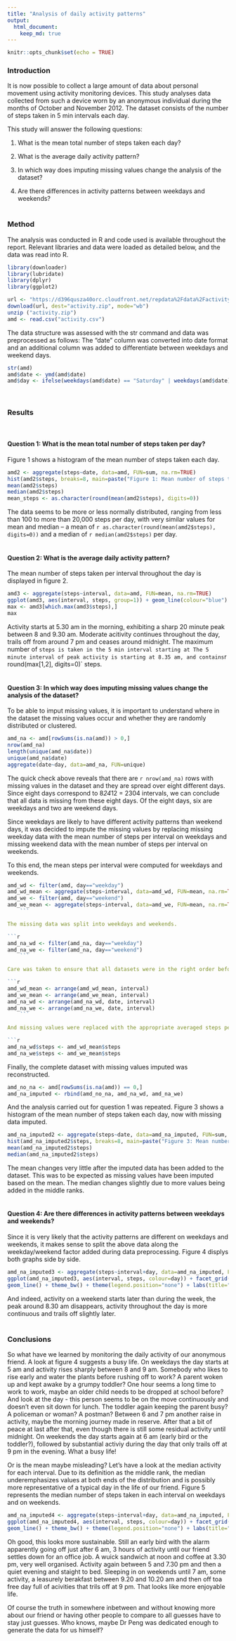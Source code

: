 ```yaml
---
title: "Analysis of daily activity patterns"
output: 
  html_document:
    keep_md: true
---
```


```r
knitr::opts_chunk$set(echo = TRUE)
```
### Introduction

It is now possible to collect a large amount of data about personal movement using activity monitoring devices. This study analyses data collected from such a device worn by an anonymous individual during the months of October and November 2012. The dataset consists of the number of steps taken in 5 min intervals each day.

This study will answer the following questions:

1. What is the mean total number of steps taken each day?

2. What is the average daily activity pattern?

3. In which way does imputing missing values change the analysis of the dataset?

4. Are there differences in activity patterns between weekdays and weekends?
<br><br>

### Method

The analysis was conducted in R and code used is available throughout the report. Relevant libraries and data were loaded as detailed below, and the data was read into R.

```r
library(downloader)
library(lubridate)
library(dplyr)
library(ggplot2)

url <- "https://d396qusza40orc.cloudfront.net/repdata%2Fdata%2Factivity.zip"
download(url, dest="activity.zip", mode="wb") 
unzip ("activity.zip")
amd <- read.csv("activity.csv")
```
The data structure was assessed with the str command and data was preprocessed as follows: The "date" column was converted into date format and an additional column was added to differentiate between weekdays and weekend days.

```r
str(amd)
amd$date <- ymd(amd$date)
amd$day <- ifelse(weekdays(amd$date) == "Saturday" | weekdays(amd$date) == "Sunday","weekend","weekday")
```
<br>

### Results
<br>

#### Question 1: What is the mean total number of steps taken per day?

Figure 1 shows a histogram of the mean number of steps taken each day.

```r
amd2 <- aggregate(steps~date, data=amd, FUN=sum, na.rm=TRUE)
hist(amd2$steps, breaks=8, main=paste("Figure 1: Mean number of steps taken per day"), xlab="Steps per day")
mean(amd2$steps)
median(amd2$steps)
mean_steps <- as.character(round(mean(amd2$steps), digits=0))
```

The data seems to be more or less normally distributed, ranging from less than 100 to more than 20,000 steps per day, with very similar values for mean and median -- a mean of `r as.character(round(mean(amd2$steps), digits=0))` and a median of `r median(amd2$steps)` per day.
<br><br>

#### Question 2: What is the average daily activity pattern?

The mean number of steps taken per interval throughout the day is displayed in figure 2.

```r
amd3 <- aggregate(steps~interval, data=amd, FUN=mean, na.rm=TRUE)
ggplot(amd3, aes(interval, steps, group=1)) + geom_line(colour="blue") +   labs(title="Figure 2: Mean number of steps taken per interval throughout the day") + theme_bw() + scale_x_continuous(breaks=c(200, 400, 600, 800, 1000, 1200, 1400, 1600, 1800, 2000, 2200, 2400))
max <- amd3[which.max(amd3$steps),]
max
```

Activity starts at 5.30 am in the morning, exhibiting a sharp 20 minute peak between 8 and 9.30 am. Moderate acitivity continues throughout the day, trails off from around 7 pm and ceases around midnight. The maximum number of ` steps is taken in the 5 min interval starting at The 5 minute interval of peak activity is starting at 8.35 am, and contains `r round(max[1,2], digits=0)` steps.
<br><br>

#### Question 3: In which way does imputing missing values change the analysis of the dataset?

To be able to imput missing values, it is important to understand where in the dataset the missing values occur and whether they are randomly distributed or clustered.

```r
amd_na <- amd[rowSums(is.na(amd)) > 0,]
nrow(amd_na)
length(unique(amd_na$date))
unique(amd_na$date)
aggregate(date~day, data=amd_na, FUN=unique)

```

The quick check above reveals that there are `r nrow(amd_na)` rows with missing values in the dataset and they are spread over eight different days. Since eight days correspond to 8*24*12 = 2304 intervals, we can conclude that all data is missing from these eight days. Of the eight days, six are weekdays and two are weekend days.

Since weekdays are likely to have different activity patterns than weekend days, it was decided to impute the missing values by replacing missing weekday data with the mean number of steps per interval on weekdays and missing weekend data with the mean number of steps per interval on weekends.

To this end, the mean steps per interval were computed for weekdays and weekends.

```r
amd_wd <- filter(amd, day=="weekday")
amd_wd_mean <- aggregate(steps~interval, data=amd_wd, FUN=mean, na.rm=TRUE)
amd_we <- filter(amd, day=="weekend")
amd_we_mean <- aggregate(steps~interval, data=amd_we, FUN=mean, na.rm=TRUE)
    ```

The missing data was split into weekdays and weekends.

```r
amd_na_wd <- filter(amd_na, day=="weekday")
amd_na_we <- filter(amd_na, day=="weekend")
    ```
    
Care was taken to ensure that all datasets were in the right order before any data was replaced.

```r
amd_wd_mean <- arrange(amd_wd_mean, interval)
amd_we_mean <- arrange(amd_we_mean, interval)
amd_na_wd <- arrange(amd_na_wd, date, interval)
amd_na_we <- arrange(amd_na_we, date, interval)
    ```
    
And missing values were replaced with the appropriate averaged steps per interval dataset.

```r
amd_na_wd$steps <- amd_wd_mean$steps
amd_na_we$steps <- amd_we_mean$steps
```

Finally, the complete dataset with missing values imputed was reconstructed.

```r
amd_no_na <- amd[rowSums(is.na(amd)) == 0,]
amd_na_imputed <- rbind(amd_no_na, amd_na_wd, amd_na_we)
```

And the analysis carried out for question 1 was repeated. Figure 3 shows a histogram of the mean number of steps taken each day, now with missing data imputed.

```r
amd_na_imputed2 <- aggregate(steps~date, data=amd_na_imputed, FUN=sum, na.rm=TRUE)
hist(amd_na_imputed2$steps, breaks=8, main=paste("Figure 3: Mean number of steps taken per day, missing values imputed"), xlab="Steps per day")
mean(amd_na_imputed2$steps)
median(amd_na_imputed2$steps)
```

The mean changes very little after the imputed data has been added to the dataset. This was to be expected as missing values have been imputed based on the mean. The median changes slightly due to more values being added in the middle ranks.
<br><br>

#### Question 4: Are there differences in activity patterns between weekdays and weekends?

Since it is very likely that the activity patterns are different on weekdays and weekends, it makes sense to split the above data along the weekday/weekend factor added during data preprocessing. Figure 4 displys both graphs side by side.

```r
amd_na_imputed3 <- aggregate(steps~interval+day, data=amd_na_imputed, FUN=mean)
ggplot(amd_na_imputed3, aes(interval, steps, colour=day)) + facet_grid(day~.) + 
geom_line() + theme_bw() + theme(legend.position="none") + labs(title="Figure 4: Steps taken throughout the day on weekdays and weekends") + scale_x_continuous(breaks=c(200, 400, 600, 800, 1000, 1200, 1400, 1600, 1800, 2000, 2200, 2400))
```

And indeed, activity on a weekend starts later than during the week, the peak around 8.30 am disappears, activity throughout the day is more continuous and trails off slightly later.
<br><br>

### Conclusions

So what have we learned by monitoring the daily activity of our anonymous friend. A look at figure 4 suggests a busy life. On weekdays the day starts at 5 am and activity rises sharply between 8 and 9 am. Somebody who likes to rise early and water the plants before rushing off to work? A parent woken up and kept awake by a grumpy toddler? One hour seems a long time to work to work, maybe an older child needs to be dropped at school before? And look at the day - this person seems to be on the move continuously and doesn't even sit down for lunch. The toddler again keeping the parent busy? A policeman or woman? A postman? Between 6 and 7 pm another raise in activity, maybe the morning journey made in reserve. After that a bit of peace at last after that, even though there is still some residual activity until midnight. On weekends the day starts again at 6 am (early bird or the toddler?), followed by substantial activiy during the day that only trails off at 9 pm in the evening. What a busy life!

Or is the mean maybe misleading? Let's have a look at the median activity for each interval. Due to its definition as the middle rank, the median underemphasizes values at both ends of the distribution and is possibly more representative of a typical day in the life of our friend. Figure 5 represents the median number of steps taken in each interval on weekdays and on weekends.

```r
amd_na_imputed4 <- aggregate(steps~interval+day, data=amd_na_imputed, FUN=median)
ggplot(amd_na_imputed4, aes(interval, steps, colour=day)) + facet_grid(day~.) + 
geom_line() + theme_bw() + theme(legend.position="none") + labs(title="Figure 5: Steps taken throughout the day (median)") + scale_x_continuous(breaks=c(200, 400, 600, 800, 1000, 1200, 1400, 1600, 1800, 2000, 2200, 2400))
```

Oh good, this looks more sustainable. Still an early bird with the alarm apparently going off just after 6 am, 3 hours of activity until our friend settles down for an office job. A wuick sandwich at noon and coffee at 3.30 pm, very well organised. Activity again between 5 and 7.30 pm and then a quiet evening and staight to bed. Sleeping in on weekends until 7 am, some activity, a leasurely berakfast between 9.20 and 10.20 am and then off toa free day full of acivities that trils off at 9 pm. That looks like more enjoyable life.

Of course the truth in somewhere inbetween and without knowing more about our friend or having other people to compare to all guesses have to stay just guesses. Who knows, maybe Dr Peng was dedicated enough to generate the data for us himself?



    
